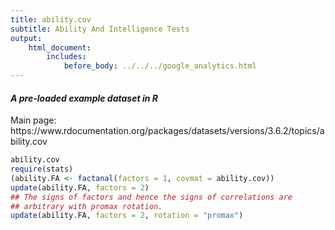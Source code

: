 ```yaml
---
title: ability.cov
subtitle: Ability And Intelligence Tests
output:
    html_document:
        includes:
            before_body: ../../../google_analytics.html
---
```


#### *A pre-loaded example dataset in R*
Main page: https://www.rdocumentation.org/packages/datasets/versions/3.6.2/topics/ability.cov

```r
ability.cov
require(stats)
(ability.FA <- factanal(factors = 1, covmat = ability.cov))
update(ability.FA, factors = 2)
## The signs of factors and hence the signs of correlations are
## arbitrary with promax rotation.
update(ability.FA, factors = 2, rotation = "promax")
```
